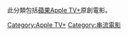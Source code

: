 此分類包括[[蘋果公司|蘋果]][[Apple_TV+|Apple TV+]]原創電影。

[[Category:Apple_TV+|Category:Apple TV+]]
[[Category:串流電影|Category:串流電影]]